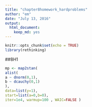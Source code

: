 ```yaml
---
title: "chapter8homework_hardproblems"
author: "em"
date: "July 13, 2016"
output:
  html_document:
    keep_md: yes
---
```


```r
knitr::opts_chunk$set(echo = TRUE)
library(rethinking)
```

##8H1

```r
mp <- map2stan(
alist(
a ~ dnorm(0,1),
b ~ dcauchy(0,1)
),
data=list(y=1),
start=list(a=0,b=0),
iter=1e4, warmup=100 , WAIC=FALSE )

```